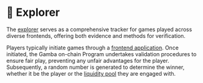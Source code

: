 
# 🔎 Explorer

The [explorer](https://explorer.gamba.so) serves as a comprehensive tracker for games played across diverse frontends, offering both evidence and methods for verification.

Players typically initiate games through a [frontend application](/docs/apps). Once initiated, the Gamba on-chain Program undertakes validation procedures to ensure fair play, preventing any unfair advantages for the player. Subsequently, a random number is generated to determine the winner, whether it be the player or the [liquidity pool](/docs/pools) they are engaged with.

<Cards>
  <Card arrow title="View Explorer" href="https://explorer.gamba.so" />
</Cards>